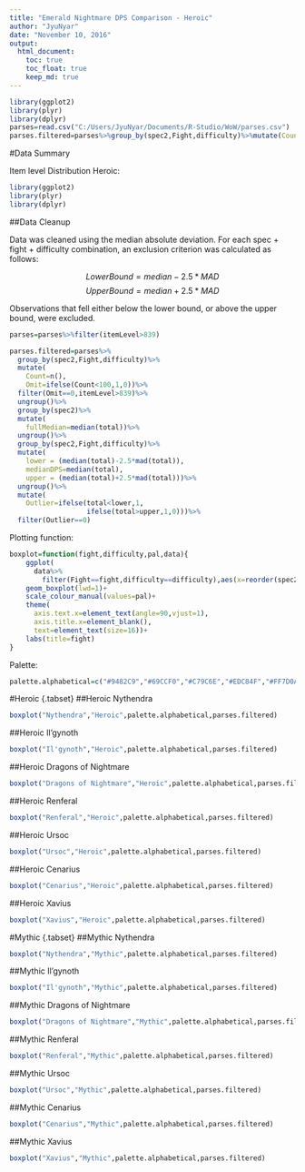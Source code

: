 ```yaml
---
title: "Emerald Nightmare DPS Comparison - Heroic"
author: "JyuNyar"
date: "November 10, 2016"
output: 
  html_document:
    toc: true
    toc_float: true
    keep_md: true
---
```


```r
library(ggplot2)
library(plyr)
library(dplyr)
parses=read.csv("C:/Users/JyuNyar/Documents/R-Studio/WoW/parses.csv")
parses.filtered=parses%>%group_by(spec2,Fight,difficulty)%>%mutate(Count=n(),Omit=ifelse(Count<100,1,0))%>%filter(Omit==0,itemLevel>839)%>%ungroup()%>%group_by(spec2)%>%mutate(fullMedian=median(total))%>%ungroup()%>%group_by(spec2,Fight,difficulty)%>%mutate(lower = (median(total)-2.5*mad(total)),medianDPS=median(total),upper = (median(total)+2.5*mad(total)))%>%ungroup()%>%mutate(Outlier=ifelse(total<lower,1,ifelse(total>upper,1,0)))%>%filter(Outlier==0)
```

#Data Summary

Item level Distribution Heroic: 

```r
library(ggplot2)
library(plyr)
library(dplyr)
```

##Data Cleanup

Data was cleaned using the median absolute deviation. For each spec + fight + difficulty combination, an exclusion criterion was calculated as follows:

$$Lower Bound = median - 2.5*MAD$$
$$Upper Bound = median + 2.5*MAD$$

Observations that fell either below the lower bound, or above the upper bound, were excluded.

```r
parses=parses%>%filter(itemLevel>839)

parses.filtered=parses%>%
  group_by(spec2,Fight,difficulty)%>%
  mutate(
    Count=n(),
    Omit=ifelse(Count<100,1,0))%>%
  filter(Omit==0,itemLevel>839)%>%
  ungroup()%>%
  group_by(spec2)%>%
  mutate(
    fullMedian=median(total))%>%
  ungroup()%>%
  group_by(spec2,Fight,difficulty)%>%
  mutate(
    lower = (median(total)-2.5*mad(total)),
    medianDPS=median(total),
    upper = (median(total)+2.5*mad(total)))%>%
  ungroup()%>%
  mutate(
    Outlier=ifelse(total<lower,1,
                   ifelse(total>upper,1,0)))%>%
  filter(Outlier==0)
```

Plotting function:

```r
boxplot=function(fight,difficulty,pal,data){
    ggplot(
      data%>%
        filter(Fight==fight,difficulty==difficulty),aes(x=reorder(spec2,medianDPS),y=total,color=spec2))+
    geom_boxplot(lwd=1)+
    scale_colour_manual(values=pal)+
    theme(
      axis.text.x=element_text(angle=90,vjust=1),
      axis.title.x=element_blank(),
      text=element_text(size=16))+
    labs(title=fight)
}
```

Palette:
```r
palette.alphabetical=c("#9482C9","#69CCF0","#C79C6E","#EDC84F","#FF7D0A","#ABD473","#7661B2","#BDAEE8","#0070DE","#63AAF0","#FFAA60","#2AC1F8","#48AACD","#C41F3B","#9B7954","#A330C9","#8BD428","#FFC300","#F58CBA","#000000","#E3C153","#BDD69A","#97001A","#00FF96")
```

#Heroic {.tabset}
##Heroic Nythendra
```r
boxplot("Nythendra","Heroic",palette.alphabetical,parses.filtered)
```

##Heroic Il'gynoth
```r
boxplot("Il'gynoth","Heroic",palette.alphabetical,parses.filtered)

```

##Heroic Dragons of Nightmare
```r
boxplot("Dragons of Nightmare","Heroic",palette.alphabetical,parses.filtered)
```

##Heroic Renferal
```r
boxplot("Renferal","Heroic",palette.alphabetical,parses.filtered)
```

##Heroic Ursoc
```r
boxplot("Ursoc","Heroic",palette.alphabetical,parses.filtered)
```

##Heroic Cenarius
```r
boxplot("Cenarius","Heroic",palette.alphabetical,parses.filtered)
```

##Heroic Xavius
```r
boxplot("Xavius","Heroic",palette.alphabetical,parses.filtered)
```

#Mythic {.tabset}
##Mythic Nythendra
```r
boxplot("Nythendra","Mythic",palette.alphabetical,parses.filtered)
```

##Mythic Il'gynoth
```r
boxplot("Il'gynoth","Mythic",palette.alphabetical,parses.filtered)

```

##Mythic Dragons of Nightmare
```r
boxplot("Dragons of Nightmare","Mythic",palette.alphabetical,parses.filtered)
```

##Mythic Renferal
```r
boxplot("Renferal","Mythic",palette.alphabetical,parses.filtered)
```

##Mythic Ursoc
```r
boxplot("Ursoc","Mythic",palette.alphabetical,parses.filtered)
```

##Mythic Cenarius
```r
boxplot("Cenarius","Mythic",palette.alphabetical,parses.filtered)
```

##Mythic Xavius
```r
boxplot("Xavius","Mythic",palette.alphabetical,parses.filtered)
```
